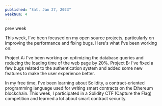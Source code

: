 ```yaml
---
published: "Sat, Jan 27, 2023"
weekNum: 4
---
```


prev week

This week, I've been focused on my open source projects, particularly on improving the performance and fixing bugs. Here's what I've been working on:

Project A: I've been working on optimizing the database queries and reducing the loading time of the web page by 20%.
Project B: I've fixed a few bugs related to the authentication system and added some new features to make the user experience better.

In my free time, I've been learning about Solidity, a contract-oriented programming language used for writing smart contracts on the Ethereum blockchain. This week, I participated in a Solidity CTF (Capture the Flag) competition and learned a lot about smart contract security.